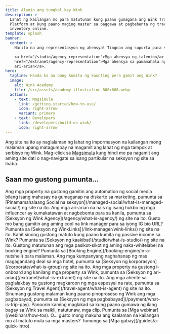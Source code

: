 ```yaml
---
title: Alamin ang tungkol kay Wink
description: >-
  Lahat ng kailangan mo para matutunan kung paano gumagana ang Wink Travel
  Platform at kung paano maging master sa paggawa at pagbebenta ng travel
  inventory online.
template: splash
banner:
  content: >
    Narito na ang representasyon ng ahensya! Tingnan ang suporta para sa

    <a href="/studio/agency-representation">Mga ahensya ng talento</a> at <a
    href="/extranet/agency-representation">Mga ahensya sa pamamahala ng
    ari-arian</a>.
hero:
  tagline: Handa ka na bang kumita ng kaunting pera gamit ang Wink?
  image:
    alt: Wink Academy
    file: /src/assets/academy-illustration-800x600.webp
  actions:
    - text: Magsimula
      link: /getting-started/how-to-use/
      icon: right-arrow
      variant: primary
    - text: Developers
      link: /developers/build-on-wink/
      icon: right-arrow
---
```


Ang site na ito ay naglalaman ng lahat ng impormasyon na kailangan mong malaman upang matagumpay na magamit ang lahat ng mga tampok at serbisyo ng Wink. Mag-click sa [Magsimula](/getting-started/how-to-use) kung hindi mo pa nagamit ang aming site dati o nag-navigate sa isang partikular na seksyon ng site sa ibaba.

## Saan mo gustong pumunta...

<CardGrid stagger>
  <Card title="Pinamamahalaang Social" icon="seti:info">
    Ang mga property na gustong gamitin ang automation ng social media bilang isang mahusay na gumaganap na diskarte sa marketing, pumunta sa [Pinamamahalaang Social na seksyon](/managed-social/what-is-managed-social/) ng site na ito.
  </Card>

  <Card title="Wink Agency" icon="seti:info">
    Ang mga ari-arian na nais ng isang hukbo ng mga influencer ay kumakatawan at nagbebenta para sa kanila, pumunta sa [Seksyon ng Wink Agency](/agency/what-is-agency/) ng site na ito.
  </Card>

  <Card title="WinkLinks" icon="seti:info">
    Gusto mo bang gamitin ang aming cool na link manager para sa iyong IG bio URL? Pumunta sa [Seksyon ng WinkLinks](/link-manager/wink-links/) ng site na ito.
  </Card>

  <Card title="Mga kaakibat" icon="seti:info">
    Kahit sinong gustong matuto kung paano kumita ng passive income sa Wink? Pumunta sa [Seksyon ng kaakibat](/studio/what-is-studio/) ng site na ito.
  </Card>

  <Card title="Booking Engine" icon="seti:info">
    Gustong matutunan ang mga pasikot-sikot ng aming naka-whitelabel na booking engine? Pumunta sa [Booking Engine](/booking-engine/in-a-nutshell) para malaman.
  </Card>

  <Card title="Mga korporasyon" icon="seti:info">
    Ang mga kumpanyang naghahanap ng mas magagandang deal sa mga hotel, pumunta sa [Seksyon ng korporasyon](/corporate/what-is-group) ng site na ito.
  </Card>

  <Card title="Mga Katangian" icon="seti:info">
    Ang mga property na gustong i-onboard ang kanilang mga property sa Wink, pumunta sa [Seksyon ng ari-arian](/extranet/what-is-extranet) ng site na ito.
  </Card>

  <Card title="Mga Ahente sa Paglalakbay" icon="seti:info">
    Ang mga ahente sa paglalakbay na gustong magkaroon ng mga espesyal na rate, pumunta sa [Seksyon ng Travel Agent](/travel-agent/what-is-agent) ng site na ito.
  </Card>

  <Card title="Mga pagbabayad" icon="seti:info">
    Sinumang gustong malaman kung paano pinoproseso ng Wink ang mga pagbabayad, pumunta sa [Seksyon ng mga pagbabayad](/payment/what-is-trip-pay).
  </Card>

  <Card title="Mga webinar" icon="seti:info">
    Panoorin kaming maglakad sa kung paano gumawa ng ilang bagay sa Wink sa maikli, natutunaw, mga clip. Pumunta sa [Mga webinar](/webinars/how-tos).
  </Card>

  <Card title="Mga gabay" icon="seti:info">
    O... gusto mong makuha ang kaalaman na kailangan mo at matuto mula sa mga masters? Tumungo sa [Mga gabay](/guides/a-quick-intro).
  </Card>
</CardGrid>

